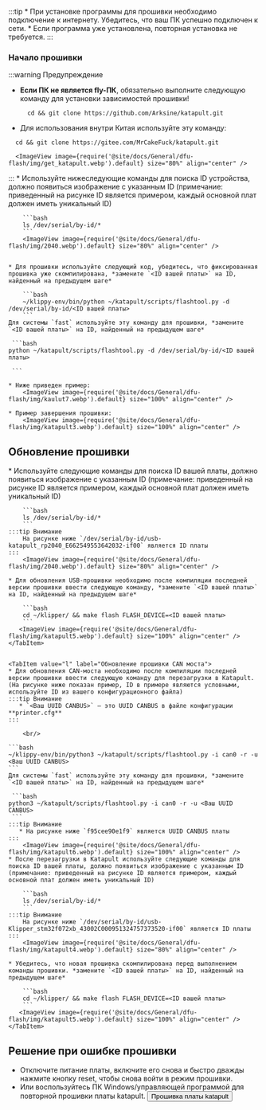 :::tip
    * При установке программы для прошивки необходимо подключение к интернету. Убедитесь, что ваш ПК успешно подключен к сети.
    * Если программа уже установлена, повторная установка не требуется.
:::

### Начало прошивки

:::warning Предупреждение
* **Если ПК не является fly-ПК**, обязательно выполните следующую команду для установки зависимостей прошивки!
  ```
    cd && git clone https://github.com/Arksine/katapult.git
  ```
* Для использования внутри Китая используйте эту команду:
```
  cd && git clone https://gitee.com/MrCakeFuck/katapult.git
```
      <ImageView image={require('@site/docs/General/dfu-flash/img/get_katapult.webp').default} size="80%" align="center" />
:::
    * Используйте нижеследующие команды для поиска ID устройства, должно появиться изображение с указанным ID (примечание: приведенный на рисунке ID является примером, каждый основной плат должен иметь уникальный ID)

        ```bash
        ls /dev/serial/by-id/*
        ```
        <ImageView image={require('@site/docs/General/dfu-flash/img/2040.webp').default} size="80%" align="center" />


    * Для прошивки используйте следующий код, убедитесь, что фиксированная прошивка уже скомпилирована, *замените `<ID вашей платы>` на ID, найденный на предыдущем шаге*

        ```bash
        ~/klippy-env/bin/python ~/katapult/scripts/flashtool.py -d /dev/serial/by-id/<ID вашей платы>
        ```
    Для системы `fast` используйте эту команду для прошивки, *замените `<ID вашей платы>` на ID, найденный на предыдущем шаге*
    
     ```bash
    python ~/katapult/scripts/flashtool.py -d /dev/serial/by-id/<ID вашей платы>

     ```

    * Ниже приведен пример:
        <ImageView image={require('@site/docs/General/dfu-flash/img/kaulut7.webp').default} size="100%" align="center" />

    * Пример завершения прошивки:
        <ImageView image={require('@site/docs/General/dfu-flash/img/katapult3.webp').default} size="100%" align="center" />

## Обновление прошивки

<Tabs>
    <TabItem value="w" label="Обновление USB-прошивки" default>
    * Используйте следующие команды для поиска ID вашей платы, должно появиться изображение с указанным ID (примечание: приведенный на рисунке ID является примером, каждый основной плат должен иметь уникальный ID)

        ```bash
        ls /dev/serial/by-id/*
        ```
    :::tip Внимание
        На рисунке ниже `/dev/serial/by-id/usb-katapult_rp2040_E662549553642032-if00` является ID платы
    :::
        <ImageView image={require('@site/docs/General/dfu-flash/img/2040.webp').default} size="80%" align="center" />

    * Для обновления USB-прошивки необходимо после компиляции последней версии прошивки ввести следующую команду, *замените `<ID вашей платы>` на ID, найденный на предыдущем шаге*

        ```bash
        cd ~/klipper/ && make flash FLASH_DEVICE=<ID вашей платы>
        ```
       <ImageView image={require('@site/docs/General/dfu-flash/img/katapult5.webp').default} size="100%" align="center" />
    </TabItem>


    <TabItem value="l" label="Обновление прошивки CAN моста">
    * Для обновления CAN-моста необходимо после компиляции последней версии прошивки ввести следующую команду для перезагрузки в Katapult. (На рисунке ниже показан пример, ID в примере являются условными, используйте ID из вашего конфигурационного файла)
    :::tip Внимание
       * `<Ваш UUID CANBUS>` — это UUID CANBUS в файле конфигурации **printer.cfg**
    :::
        
        <br/>

    ```bash
    ~/klippy-env/bin/python3 ~/katapult/scripts/flashtool.py -i can0 -r -u <Ваш UUID CANBUS>
    ```
    Для системы `fast` используйте эту команду для прошивки, *замените `<ID вашей платы>` на ID, найденный на предыдущем шаге*
    
     ```bash
    python3 ~/katapult/scripts/flashtool.py -i can0 -r -u <Ваш UUID CANBUS>
     ```
    :::tip Внимание
       * На рисунке ниже `f95cee90e1f9` является UUID CANBUS платы
    :::
        <ImageView image={require('@site/docs/General/dfu-flash/img/katapult6.webp').default} size="100%" align="center" />
    * После перезагрузки в Katapult используйте следующие команды для поиска ID вашей платы, должно появиться изображение с указанным ID (примечание: приведенный на рисунке ID является примером, каждый основной плат должен иметь уникальный ID)

        ```bash
        ls /dev/serial/by-id/*
        ```
    :::tip Внимание
        На рисунке ниже `/dev/serial/by-id/usb-Klipper_stm32f072xb_43002C000951324757373520-if00` является ID платы
    :::
        <ImageView image={require('@site/docs/General/dfu-flash/img/katapult4.webp').default} size="80%" align="center" />

    * Убедитесь, что новая прошивка скомпилирована перед выполнением команды прошивки. *замените `<ID вашей платы>` на ID, найденный на предыдущем шаге*

        ```bash
        cd ~/klipper/ && make flash FLASH_DEVICE=<ID вашей платы>
        ```
       <ImageView image={require('@site/docs/General/dfu-flash/img/katapult5.webp').default} size="100%" align="center" />
    </TabItem>

</Tabs>

## Решение при ошибке прошивки

* Отключите питание платы, включите его снова и быстро дважды нажмите кнопку reset, чтобы снова войти в режим прошивки.
* Или воспользуйтесь ПК Windows/управляющей программой для повторной прошивки платы katapult. <Button variant="contained" disableElevation href="/docs/ProductDoc/MainBoard/fly-d/fly-d5/flash/bl#вход в режим dfu прошивки">Прошивка платы katapult</Button>
